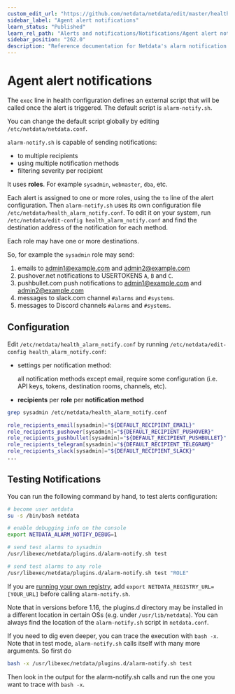 ```yaml
---
custom_edit_url: "https://github.com/netdata/netdata/edit/master/health/notifications/README.md"
sidebar_label: "Agent alert notifications"
learn_status: "Published"
learn_rel_path: "Alerts and notifications/Notifications/Agent alert notifications"
sidebar_position: "262.0"
description: "Reference documentation for Netdata's alarm notification feature, which supports dozens of endpoints, user roles, and more."
---
```



# Agent alert notifications

The `exec` line in health configuration defines an external script that will be called once
the alert is triggered. The default script is `alarm-notify.sh`.

You can change the default script globally by editing `/etc/netdata/netdata.conf`.

`alarm-notify.sh` is capable of sending notifications:

-   to multiple recipients
-   using multiple notification methods
-   filtering severity per recipient

It uses **roles**. For example `sysadmin`, `webmaster`, `dba`, etc.

Each alert is assigned to one or more roles, using the `to` line of the alert configuration. Then `alarm-notify.sh` uses
its own configuration file `/etc/netdata/health_alarm_notify.conf`. To edit it on your system, run
`/etc/netdata/edit-config health_alarm_notify.conf` and find the destination address of the notification for each
method.

Each role may have one or more destinations.

So, for example the `sysadmin` role may send:

1.  emails to admin1@example.com and admin2@example.com
2.  pushover.net notifications to USERTOKENS `A`, `B` and `C`.
3.  pushbullet.com push notifications to admin1@example.com and admin2@example.com
4.  messages to slack.com channel `#alarms` and `#systems`.
5.  messages to Discord channels `#alarms` and `#systems`.

## Configuration

Edit `/etc/netdata/health_alarm_notify.conf` by running `/etc/netdata/edit-config health_alarm_notify.conf`:

-   settings per notification method:

     all notification methods except email, require some configuration
     (i.e. API keys, tokens, destination rooms, channels, etc).

-  **recipients** per **role** per **notification method**

```sh
grep sysadmin /etc/netdata/health_alarm_notify.conf

role_recipients_email[sysadmin]="${DEFAULT_RECIPIENT_EMAIL}"
role_recipients_pushover[sysadmin]="${DEFAULT_RECIPIENT_PUSHOVER}"
role_recipients_pushbullet[sysadmin]="${DEFAULT_RECIPIENT_PUSHBULLET}"
role_recipients_telegram[sysadmin]="${DEFAULT_RECIPIENT_TELEGRAM}"
role_recipients_slack[sysadmin]="${DEFAULT_RECIPIENT_SLACK}"
...
```

## Testing Notifications

You can run the following command by hand, to test alerts configuration:

```sh
# become user netdata
su -s /bin/bash netdata

# enable debugging info on the console
export NETDATA_ALARM_NOTIFY_DEBUG=1

# send test alarms to sysadmin
/usr/libexec/netdata/plugins.d/alarm-notify.sh test

# send test alarms to any role
/usr/libexec/netdata/plugins.d/alarm-notify.sh test "ROLE"
```

If you are [running your own registry](/docs/nightly/deployment-in-production/secure-your-nodes/registry#run-your-own-registry), add `export NETDATA_REGISTRY_URL=[YOUR_URL]` before calling `alarm-notify.sh`.

Note that in versions before 1.16, the plugins.d directory may be installed in a different location in certain OSs (e.g. under `/usr/lib/netdata`). You can always find the location of the `alarm-notify.sh` script in `netdata.conf`.

If you need to dig even deeper, you can trace the execution with `bash -x`. Note that in test mode, `alarm-notify.sh` calls itself with many more arguments. So first do

```sh
bash -x /usr/libexec/netdata/plugins.d/alarm-notify.sh test
```

 Then look in the output for the alarm-notify.sh calls and run the one you want to trace with `bash -x`. 

